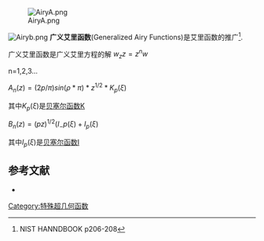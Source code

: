 [[File:AiryA.png|thumb]]

[[File:Airyb.png|thumb]]
'''广义艾里函数'''(Generalized Airy Functions)是艾里函数的推广<ref name=NIST>NIST HANNDBOOK p206-208</ref>.

广义艾里函数是广义艾里方程的解
<math>w_zz=z^nw</math>

n=1,2,3...

<math>A_n(z)=(2p/\pi)sin(\rho*\pi)*z^{1/2}*K_p(\xi)</math>

其中<math>K_p(\xi)</math>是[[贝塞尔函数|贝塞尔函数]]K

<math>B_n(z)=(pz)^{1/2}(I_-p(\xi)+I_p(\xi)</math>

其中<math>I_p(\xi)</math>是[[贝塞尔函数|贝塞尔函数]]I

==参考文献==
{{reflist}}
*{{citation|publisher=Cambridge University Press|year=2010|title=NIST Handbook of Mathematical Functions|editor-first=Frank W. J.|editor-last=Olver|editor2-first=Daniel W.|editor2-last=Lozier|editor3-first=Ronald F.|editor3-last=Boisvert|editor4-first=Charles W.|editor4-last=Clark|displayeditors=4|isbn=978-0-521-19225-5|url=http://www.cambridge.org/uk/catalogue/catalogue.asp?isbn=9780521140638|mr=2723248|accessdate=2015-01-24|archive-date=2013-07-03|archive-url=https://archive.is/20130703230148/http://www.cambridge.org/uk/catalogue/catalogue.asp?isbn=9780521140638|dead-url=no}}

[[Category:特殊超几何函数|Category:特殊超几何函数]]